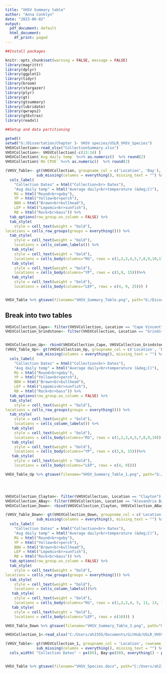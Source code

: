 ```yaml
---
title: "VHSV Summary table"
author: "Anna Conklyn"
date: "2023-06-02"
output:
  pdf_document: default
  html_document:
    df_print: paged
---
```


```r
##Install packages

knitr::opts_chunk$set(warning = FALSE, message = FALSE) 
library(magrittr)
library(dplyr)
library(ggplot2)
library(tidyr)
library(broom)
library(stargazer)
library(plyr)
library(gt)
library(gtsummary)
library(lubridate)
library(qwraps2)
library(gtExtras)
library(readxl)
```


```r
##Setup and data partitioning 

getwd()
setwd("G:/Dissertation/Chapter 3- VHSV species/USLR_VHSV_Species")
VHSVCollection<-read_xlsx("CollectionSummary.xlsx") 
VHSVCollection<- VHSVCollection[-c(13:14) ]
VHSVCollection$`Avg daily temp` %<>% as.numeric()  %>% round(2)
VHSVCollection$`RG CPUE` %<>% as.numeric()  %>% round(2)
```




```r
(VHSV_Table<- gt(VHSVCollection, groupname_col = c('Location', 'Bay'), auto_align = TRUE) %>%  
              sub_missing(columns = everything(), missing_text = "") %>%
  cols_label(
    "Collection Dates" = html("Collection<br> Dates"),
    "Avg daily temp" = html("Average daily<br>temperature (&deg;C)"),
    RG = html("Round<br>goby"),
    YP = html("Yellow<br>perch"),
    BBH = html("Brown<br>bullhead"),
    LEP = html("Lepomis<br>sunfish"),
    RB = html("Rock<br>bass")) %>% 
  tab_options(row_group.as_column = FALSE) %>%
  tab_style(
    style = cell_text(weight = "bold"),
locations = cells_row_groups(groups = everything())) %>%
  tab_style(
    style = cell_text(weight = "bold"),
    locations = cells_column_labels()) %>% 
   tab_style(
    style = cell_text(weight = "bold"),
    locations = cells_body(columns="RG", rows = c(1,2,3,4,5,7,8,9,10,17,18,19,20,26,28,30 ))) %>%
   tab_style(
    style = cell_text(weight = "bold"),
    locations = cells_body(columns="YP", rows = c(3,9, 15)))%>%
   tab_style(
    style = cell_text(weight = "bold"),
    locations = cells_body(columns="LEP", rows = c(4, 9, 25))) )


VHSV_Table %>% gtsave(filename="VHSV_Summary_Table.png", path="G:/Dissertation/Chapter 3- VHSV species/USLR_VHSV_Species/Figures")

```
## Break into two tables
```r
VHSVCollection_Cape<- filter(VHSVCollection, Location == "Cape Vincent")
VHSVCollection_Grindstone<- filter(VHSVCollection, Location == "Grindstone Island")


VHSVCollection_Up<- rbind(VHSVCollection_Cape, VHSVCollection_Grindstone)
(VHSV_Table_Up<- gt(VHSVCollection_Up, groupname_col = c('Location', 'Bay'), auto_align = TRUE) %>%  
              sub_missing(columns = everything(), missing_text = "") %>%
  cols_label(
    "Collection Dates" = html("Collection<br> Dates"),
    "Avg daily temp" = html("Average daily<br>temperature (&deg;C)"),
    RG = html("Round<br>goby"),
    YP = html("Yellow<br>perch"),
    BBH = html("Brown<br>bullhead"),
    LEP = html("Lepomis<br>sunfish"),
    RB = html("Rock<br>bass")) %>% 
  tab_options(row_group.as_column = FALSE) %>%
  tab_style(
    style = cell_text(weight = "bold"),
locations = cells_row_groups(groups = everything())) %>%
  tab_style(
    style = cell_text(weight = "bold"),
    locations = cells_column_labels()) %>% 
   tab_style(
    style = cell_text(weight = "bold"),
    locations = cells_body(columns="RG", rows = c(1,2,3,4,5,7,8,9,10))) %>%
   tab_style(
    style = cell_text(weight = "bold"),
    locations = cells_body(columns="YP", rows = c(3,9, 15)))%>%
   tab_style(
    style = cell_text(weight = "bold"),
    locations = cells_body(columns="LEP", rows = c(4, 9))))

VHSV_Table_Up %>% gtsave(filename="VHSV_Summary_Table_1.png", path="G:/Dissertation/Chapter 3- VHSV species/USLR_VHSV_Species/Figures")




VHSVCollection_Clayton<- filter(VHSVCollection, Location == "Clayton")
VHSVCollection_ABay<- filter(VHSVCollection, Location == "Alexandria Bay")
VHSVCollection_Down<- rbind(VHSVCollection_Clayton, VHSVCollection_ABay)

(VHSV_Table_Down<- gt(VHSVCollection_Down, groupname_col = c('Location', 'Bay'), auto_align = TRUE) %>%  
              sub_missing(columns = everything(), missing_text = "") %>%
  cols_label(
    "Collection Dates" = html("Collection<br> Dates"),
    "Avg daily temp" = html("Average daily<br>temperature (&deg;C)"),
    RG = html("Round<br>goby"),
    YP = html("Yellow<br>perch"),
    BBH = html("Brown<br>bullhead"),
    LEP = html("Lepomis<br>sunfish"),
    RB = html("Rock<br>bass")) %>% 
  tab_options(row_group.as_column = FALSE) %>%
  tab_style(
    style = cell_text(weight = "bold"),
locations = cells_row_groups(groups = everything())) %>%
  tab_style(
    style = cell_text(weight = "bold"),
    locations = cells_column_labels())%>% 
   tab_style(
    style = cell_text(weight = "bold"),
    locations = cells_body(columns="RG", rows = c(1,2,3,4, 5, 11, 13, 15))) %>%
   tab_style(
    style = cell_text(weight = "bold"),
    locations = cells_body(columns="LEP", rows = c(10))) )

VHSV_Table_Down %>% gtsave(filename="VHSV_Summary_Table_2.png", path="G:/Dissertation/Chapter 3- VHSV species/USLR_VHSV_Species/Figures")

```




```r
VHSVCollection_1<-read_xlsx("C:/Users/ah2355/Documents/GitHub/USLR_VHSV_Species/CollectionSummary_1.xlsx") 

(VHSV_Table<- gt(VHSVCollection_1, groupname_col = 'Location', rowname_col = 'Bay') %>%  
              sub_missing(columns = everything(), missing_text = "") %>%
  cols_width( "Collection Dates" ~ px(85), Bay~px(50), everything() ~ px(25))  %>% cols_align(align = 'center', columns = everything()) %>% tab_options(table.font.size = px(10) )) 


VHSV_Table %>% gtsave(filename="VHSV_Species.docx", path="C:/Users/ah2355/Documents/GitHub/USLR_VHSV_Species/Figures" )

```

